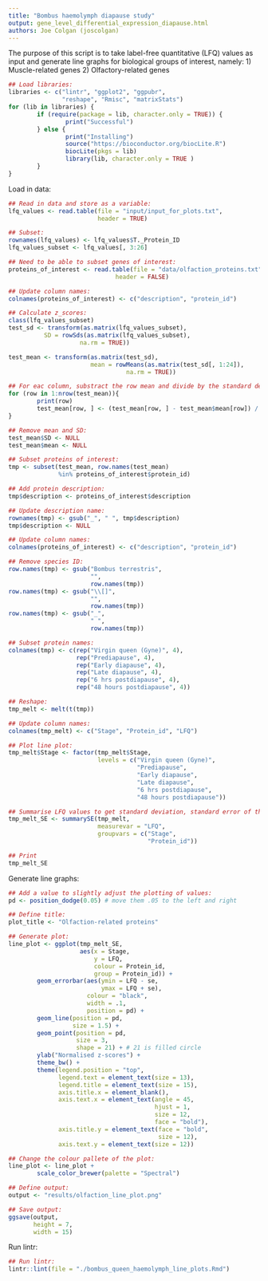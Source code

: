 ```yaml
---
title: "Bombus haemolymph diapause study"
output: gene_level_differential_expression_diapause.html
authors: Joe Colgan (joscolgan)
---
```


The purpose of this script is to take label-free quantitative (LFQ) values as input and generate line graphs for biological groups of interest, namely:
1) Muscle-related genes
2) Olfactory-related genes

```r
## Load libraries:
libraries <- c("lintr", "ggplot2", "ggpubr",
               "reshape", "Rmisc", "matrixStats")
for (lib in libraries) {
        if (require(package = lib, character.only = TRUE)) {
                print("Successful")
        } else {
                print("Installing")
                source("https://bioconductor.org/biocLite.R")
                biocLite(pkgs = lib)
                library(lib, character.only = TRUE )
        }
}
```

Load in data:

```r
## Read in data and store as a variable:
lfq_values <- read.table(file = "input/input_for_plots.txt",
                         header = TRUE)

## Subset:
rownames(lfq_values) <- lfq_values$T._Protein_ID
lfq_values_subset <- lfq_values[, 3:26]

## Need to be able to subset genes of interest:
proteins_of_interest <- read.table(file = "data/olfaction_proteins.txt",
                              header = FALSE)

## Update column names:
colnames(proteins_of_interest) <- c("description", "protein_id")

## Calculate z_scores:
class(lfq_values_subset)
test_sd <- transform(as.matrix(lfq_values_subset),
          SD = rowSds(as.matrix(lfq_values_subset),
                    na.rm = TRUE))

test_mean <- transform(as.matrix(test_sd),
                       mean = rowMeans(as.matrix(test_sd[, 1:24]),
                                 na.rm = TRUE))

## For eac column, substract the row mean and divide by the standard deviation:
for (row in 1:nrow(test_mean)){
        print(row)
        test_mean[row, ] <- (test_mean[row, ] - test_mean$mean[row]) / test_mean$SD[row]
}

## Remove mean and SD:
test_mean$SD <- NULL
test_mean$mean <- NULL

## Subset proteins of interest:
tmp <- subset(test_mean, row.names(test_mean)
              %in% proteins_of_interest$protein_id)

## Add protein description:
tmp$description <- proteins_of_interest$description

## Update description name:
rownames(tmp) <- gsub("_", " ", tmp$description)
tmp$description <- NULL

## Update column names:
colnames(proteins_of_interest) <- c("description", "protein_id")

## Remove species ID:
row.names(tmp) <- gsub("Bombus terrestris",
                       "",
                       row.names(tmp))
row.names(tmp) <- gsub("\\[]",
                       "",
                       row.names(tmp))
row.names(tmp) <- gsub("_",
                       " ",
                       row.names(tmp))

## Subset protein names:
colnames(tmp) <- c(rep("Virgin queen (Gyne)", 4),
                   rep("Prediapause", 4),
                   rep("Early diapause", 4),
                   rep("Late diapause", 4),
                   rep("6 hrs postdiapause", 4),
                   rep("48 hours postdiapause", 4))

## Reshape:
tmp_melt <- melt(t(tmp))

## Update column names:
colnames(tmp_melt) <- c("Stage", "Protein_id", "LFQ")

## Plot line plot:
tmp_melt$Stage <- factor(tmp_melt$Stage,
                         levels = c("Virgin queen (Gyne)",
                                    "Prediapause",
                                    "Early diapause",
                                    "Late diapause",
                                    "6 hrs postdiapause",
                                    "48 hours postdiapause"))

## Summarise LFQ values to get standard deviation, standard error of the mean and a default (95%) confidence interval:      
tmp_melt_SE <- summarySE(tmp_melt,
                         measurevar = "LFQ",
                         groupvars = c("Stage",
                                       "Protein_id"))

## Print
tmp_melt_SE
```

Generate line graphs:

```r
## Add a value to slightly adjust the plotting of values:
pd <- position_dodge(0.05) # move them .05 to the left and right

## Define title:
plot_title <- "Olfaction-related proteins"

## Generate plot:
line_plot <- ggplot(tmp_melt_SE,
                    aes(x = Stage,
                        y = LFQ,
                        colour = Protein_id,
                        group = Protein_id)) +
        geom_errorbar(aes(ymin = LFQ - se,
                          ymax = LFQ + se),
                      colour = "black",
                      width = .1,
                      position = pd) +
        geom_line(position = pd,
                  size = 1.5) +
        geom_point(position = pd,
                   size = 3,
                   shape = 21) + # 21 is filled circle
        ylab("Normalised z-scores") +
        theme_bw() +
        theme(legend.position = "top",
              legend.text = element_text(size = 13),
              legend.title = element_text(size = 15),
              axis.title.x = element_blank(),
              axis.text.x = element_text(angle = 45,
                                         hjust = 1,
                                         size = 12,
                                         face = "bold"),
              axis.title.y = element_text(face = "bold",
                                          size = 12),
              axis.text.y = element_text(size = 12))

## Change the colour pallete of the plot:
line_plot <- line_plot +
        scale_color_brewer(palette = "Spectral")

## Define output:
output <- "results/olfaction_line_plot.png"

## Save output:
ggsave(output,
       height = 7,
       width = 15)
```

Run lintr:

```r
## Run lintr:
lintr::lint(file = "./bombus_queen_haemolymph_line_plots.Rmd")
```